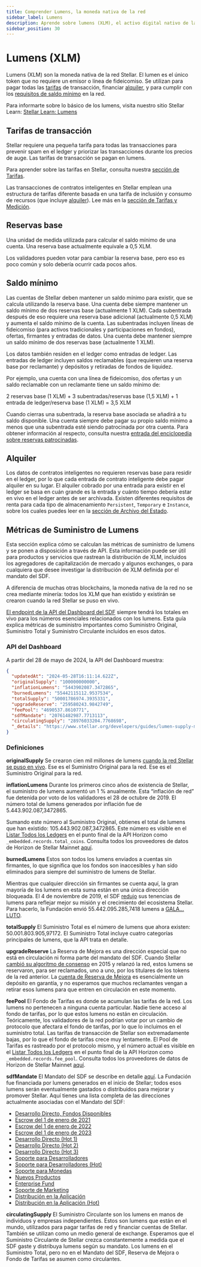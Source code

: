 ```yaml
---
title: Comprender Lumens, la moneda nativa de la red
sidebar_label: Lumens
description: Aprende sobre lumens (XLM), el activo digital nativo de la red Stellar. Entiende su papel en las transacciones, las tarifas de la red y el alquiler de contratos inteligentes.
sidebar_position: 30
---
```


# Lumens (XLM)

Lumens (XLM) son la moneda nativa de la red Stellar. El lumen es el único token que no requiere un emisor o línea de fideicomiso. Se utilizan para pagar todas las [tarifas](#transaction-fees) de transacción, financiar [alquiler](./fees-resource-limits-metering.mdx#resource-fee), y para cumplir con los [requisitos de saldo mínimo](stellar-data-structures/accounts.mdx#base-reserves-and-subentries) en la red.

Para informarte sobre lo básico de los lumens, visita nuestro sitio Stellar Learn: [Stellar Learn: Lumens](https://www.stellar.org/lumens)

## Tarifas de transacción

Stellar requiere una pequeña tarifa para todas las transacciones para prevenir spam en el ledger y priorizar las transacciones durante los precios de auge. Las tarifas de transacción se pagan en lumens.

Para aprender sobre las tarifas en Stellar, consulta nuestra [sección de Tarifas](./fees-resource-limits-metering.mdx).

Las transacciones de contratos inteligentes en Stellar emplean una estructura de tarifas diferente basada en una tarifa de inclusión y consumo de recursos (que incluye [alquiler](#rent)). Lee más en la [sección de Tarifas y Medición](./fees-resource-limits-metering.mdx).

## Reservas base

Una unidad de medida utilizada para calcular el saldo mínimo de una cuenta. Una reserva base actualmente equivale a 0,5 XLM.

Los validadores pueden votar para cambiar la reserva base, pero eso es poco común y solo debería ocurrir cada pocos años.

## Saldo mínimo

Las cuentas de Stellar deben mantener un saldo mínimo para existir, que se calcula utilizando la reserva base. Una cuenta debe siempre mantener un saldo mínimo de dos reservas base (actualmente 1 XLM). Cada subentrada después de eso requiere una reserva base adicional (actualmente 0,5 XLM) y aumenta el saldo mínimo de la cuenta. Las subentradas incluyen líneas de fideicomiso (para activos tradicionales y participaciones en fondos), ofertas, firmantes y entradas de datos. Una cuenta debe mantener siempre un saldo mínimo de dos reservas base (actualmente 1 XLM).

Los datos también residen en el ledger como entradas de ledger. Las entradas de ledger incluyen saldos reclamables (que requieren una reserva base por reclamante) y depósitos y retiradas de fondos de liquidez.

Por ejemplo, una cuenta con una línea de fideicomiso, dos ofertas y un saldo reclamable con un reclamante tiene un saldo mínimo de:

2 reservas base (1 XLM) + 3 subentradas/reservas base (1,5 XLM) + 1 entrada de ledger/reserva base (1 XLM) = 3,5 XLM

Cuando cierras una subentrada, la reserva base asociada se añadirá a tu saldo disponible. Una cuenta siempre debe pagar su propio saldo mínimo a menos que una subentrada esté siendo patrocinada por otra cuenta. Para obtener información al respecto, consulta nuestra [entrada del enciclopedia sobre reservas patrocinadas](../../build/guides/transactions/sponsored-reserves.mdx).

## Alquiler

Los datos de contratos inteligentes no requieren reservas base para residir en el ledger, por lo que cada entrada de contrato inteligente debe pagar alquiler en su lugar. El alquiler cobrado por una entrada para existir en el ledger se basa en cuán grande es la entrada y cuánto tiempo debería estar en vivo en el ledger antes de ser archivada. Existen diferentes requisitos de renta para cada tipo de almacenamiento `Persistent`, `Temporary` e `Instance`, sobre los cuales puedes leer en la [sección de Archivo del Estado](../fundamentals/contract-development/storage/state-archival.mdx).

## Métricas de Suministro de Lumens


Esta sección explica cómo se calculan las métricas de suministro de lumens y se ponen a disposición a través de API. Esta información puede ser útil para productos y servicios que rastrean la distribución de XLM, incluidos los agregadores de capitalización de mercado y algunos exchanges, o para cualquiera que desee investigar la distribución de XLM definida por el mandato del SDF.

A diferencia de muchas otras blockchains, la moneda nativa de la red no se crea mediante minería: todos los XLM que han existido y existirán se crearon cuando la red Stellar se puso en vivo.

[El endpoint de la API del Dashboard del SDF](https://dashboard.stellar.org/api/v2/lumens) siempre tendrá los totales en vivo para los números esenciales relacionados con los lumens. Esta guía explica métricas de suministro importantes como Suministro Original, Suministro Total y Suministro Circulante incluidos en esos datos.

### API del Dashboard

A partir del 28 de mayo de 2024, la API del Dashboard muestra:

<CodeExample>

```json
{
  "updatedAt": "2024-05-28T16:11:14.622Z",
  "originalSupply": "100000000000",
  "inflationLumens": "5443902087.3472865",
  "burnedLumens": "55442115112.9537534",
  "totalSupply": "50001786974.3935331",
  "upgradeReserve": "259580243.9842749",
  "feePool": "4690537.8610771",
  "sdfMandate": "20761482987.7713113",
  "circulatingSupply": "28976033204.7768698",
  "_details": "https://www.stellar.org/developers/guides/lumen-supply-metrics.html"
}
```

</CodeExample>

### Definiciones

**originalSupply** Se crearon cien mil millones de lumens [cuando la red Stellar se puso en vivo](https://stellar.expert/explorer/public/ledger/2). Ese es el Suministro Original para la red. Ese es el Suministro Original para la red.

**inflationLumens** Durante los primeros cinco años de existencia de Stellar, el suministro de lumens aumentó un 1 % anualmente. Esta “inflación de red” fue detenida por voto de los validadores el 28 de octubre de 2019. El número total de lumens generados por inflación fue de 5.443.902.087,3472865.

Sumando este número al Suministro Original, obtienes el total de lumens que han existido: 105.443.902.087,3472865. Este número es visible en el [Listar Todos los Ledgers](../../data/apis/horizon/api-reference/list-all-ledgers.api.mdx) en el punto final de la API Horizon como `_embedded.records.total_coins`. Consulta todos los proveedores de datos de Horizon de Stellar Mainnet [aquí](../../data/apis/horizon/providers.mdx).

**burnedLumens** Estos son todos los lumens enviados a cuentas sin firmantes, lo que significa que los fondos son inaccesibles y han sido eliminados para siempre del suministro de lumens de Stellar.

Mientras que cualquier dirección sin firmantes se cuenta aquí, la gran mayoría de los lumens en esta suma están en una única dirección bloqueada. El 4 de noviembre de 2019, el SDF [redujo](https://www.stellar.org/blog/sdfs-next-steps/) sus tenencias de lumens para reflejar mejor su misión y el crecimiento del ecosistema Stellar. Para hacerlo, la Fundación envió 55.442.095.285,7418 lumens a [GALA…LUTO](https://stellar.expert/explorer/public/account/GALAXYVOIDAOPZTDLHILAJQKCVVFMD4IKLXLSZV5YHO7VY74IWZILUTO).

**totalSupply** El Suministro Total es el número de lumens que ahora existen: 50.001.803.905,97172. El Suministro Total incluye cuatro categorías principales de lumens, que la API trata en detalle.

**upgradeReserve** La Reserva de Mejora es una dirección especial que no está en circulación ni forma parte del mandato del SDF. Cuando Stellar [cambió su algoritmo de consenso](https://www.stellar.org/blog/upgraded-network-is-here/) en 2015 y relanzó la red, estos lumens se reservaron, para ser reclamados, uno a uno, por los titulares de los tokens de la red anterior. La [cuenta de Reserva de Mejora](https://stellar.expert/explorer/public/account/GBEZOC5U4TVH7ZY5N3FLYHTCZSI6VFGTULG7PBITLF5ZEBPJXFT46YZM) es esencialmente un depósito en garantía, y no esperamos que muchos reclamantes vengan a retirar esos lumens para que entren en circulación en este momento.

**feePool** El Fondo de Tarifas es donde se acumulan las tarifas de la red. Los lumens no pertenecen a ninguna cuenta particular. Nadie tiene acceso al fondo de tarifas, por lo que estos lumens no están en circulación. Teóricamente, los validadores de la red podrían votar por un cambio de protocolo que afectara el fondo de tarifas, por lo que lo incluimos en el suministro total. Las tarifas de transacción de Stellar son extremadamente bajas, por lo que el fondo de tarifas crece muy lentamente. El Pool de Tarifas es rastreado por el protocolo mismo, y el número actual es visible en el [Listar Todos los Ledgers](../../data/apis/horizon/api-reference/list-all-ledgers.api.mdx) en el punto final de la API Horizon como `_embedded.records.fee_pool`. Consulta todos los proveedores de datos de Horizon de Stellar Mainnet [aquí](../../data/apis/horizon/providers.mdx).

**sdfMandate** El Mandato del SDF se describe en detalle [aquí](https://www.stellar.org/foundation/mandate). La Fundación fue financiada por lumens generados en el inicio de Stellar; todos esos lumens serán eventualmente gastados o distribuidos para mejorar y promover Stellar. Aquí tienes una lista completa de las direcciones actualmente asociadas con el Mandato del SDF:

- [Desarrollo Directo, Fondos Disponibles](https://stellar.expert/explorer/public/account/GB6NVEN5HSUBKMYCE5ZOWSK5K23TBWRUQLZY3KNMXUZ3AQ2ESC4MY4AQ)
- [Escrow del 1 de enero de 2021](https://stellar.expert/explorer/public/account/GBA6XT7YBQOERXT656T74LYUVJ6MEIOC5EUETGAQNHQHEPUFPKCW5GYM)
- [Escrow del 1 de enero de 2022](https://stellar.expert/explorer/public/account/GD2D6JG6D3V52ZMPIYSVHYFKVNIMXGYVLYJQ3HYHG5YDPGJ3DCRGPLTP)
- [Escrow del 1 de enero de 2023](https://stellar.expert/explorer/public/account/GA2VRL65L3ZFEDDJ357RGI3MAOKPJZ2Z3IJTPSC24I4KDTNFSVEQURRA)
- [Desarrollo Directo (Hot 1)](https://stellar.expert/explorer/public/account/GCEZYB47RSSSR6RMHQDTBWL4L6RY5CY2SPJU3QHP3YPB6ALPVRLPN7OQ)
- [Desarrollo Directo (Hot 2)](https://stellar.expert/explorer/public/account/GATL3ETTZ3XDGFXX2ELPIKCZL7S5D2HY3VK4T7LRPD6DW5JOLAEZSZBA)
- [Desarrollo Directo (Hot 3)](https://stellar.expert/explorer/public/account/GCVLWV5B3L3YE6DSCCMHLCK7QIB365NYOLQLW3ZKHI5XINNMRLJ6YHVX)
- [Soporte para Desarrolladores](https://stellar.expert/explorer/public/account/GCVJDBALC2RQFLD2HYGQGWNFZBCOD2CPOTN3LE7FWRZ44H2WRAVZLFCU)
- [Soporte para Desarrolladores (Hot)](https://stellar.expert/explorer/public/account/GCKJZ2YVECFGLUDJ5T7NZMJPPWERBNYHCXT2MZPXKELFHUSYQR5TVHJQ)
- [Soporte para Monedas](https://stellar.expert/explorer/public/account/GAMGGUQKKJ637ILVDOSCT5X7HYSZDUPGXSUW67B2UKMG2HEN5TPWN3LQ)
- [Nuevos Productos](https://stellar.expert/explorer/public/account/GCPWKVQNLDPD4RNP5CAXME4BEDTKSSYRR4MMEL4KG65NEGCOGNJW7QI2)
- [Enterprise Fund](https://stellar.expert/explorer/public/account/GDUY7J7A33TQWOSOQGDO776GGLM3UQERL4J3SPT56F6YS4ID7MLDERI4)
- [Soporte de Marketing](https://stellar.expert/explorer/public/account/GBEVKAYIPWC5AQT6D4N7FC3XGKRRBMPCAMTO3QZWMHHACLHTMAHAM2TP)
- [Distribución en la Aplicación](https://stellar.expert/explorer/public/account/GDKIJJIKXLOM2NRMPNQZUUYK24ZPVFC6426GZAEP3KUK6KEJLACCWNMX)
- [Distribución en la Aplicación (Hot)](https://stellar.expert/explorer/public/account/GAX3BRBNB5WTJ2GNEFFH7A4CZKT2FORYABDDBZR5FIIT3P7FLS2EFOZZ)

**circulatingSupply** El Suministro Circulante son los lumens en manos de individuos y empresas independientes. Estos son lumens que están en el mundo, utilizados para pagar tarifas de red y financiar cuentas de Stellar. También se utilizan como un medio general de exchange. Esperamos que el Suministro Circulante de Stellar crezca constantemente a medida que el SDF gaste y distribuya lumens según su mandato. Los lumens en el Suministro Total, pero no en el Mandato del SDF, Reserva de Mejora o Fondo de Tarifas se asumen como circulantes.
